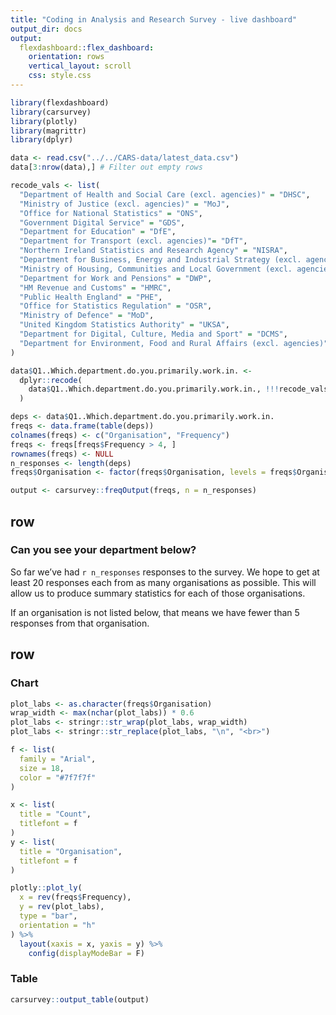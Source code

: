 ```yaml
---
title: "Coding in Analysis and Research Survey - live dashboard"
output_dir: docs
output: 
  flexdashboard::flex_dashboard:
    orientation: rows
    vertical_layout: scroll
    css: style.css
---
```



```r
library(flexdashboard)
library(carsurvey)
library(plotly)
library(magrittr)
library(dplyr)
```

```r
data <- read.csv("../../CARS-data/latest_data.csv")
data[3:nrow(data),] # Filter out empty rows

recode_vals <- list(
  "Department of Health and Social Care (excl. agencies)" = "DHSC",               
  "Ministry of Justice (excl. agencies)" = "MoJ",                                    
  "Office for National Statistics" = "ONS",                                        
  "Government Digital Service" = "GDS",                                     
  "Department for Education" = "DfE",                                                
  "Department for Transport (excl. agencies)"= "DfT",                       
  "Northern Ireland Statistics and Research Agency" = "NISRA",                       
  "Department for Business, Energy and Industrial Strategy (excl. agencies)" = "BEIS",
  "Ministry of Housing, Communities and Local Government (excl. agencies)" = "Ministry of Housing, Communities and Local Government",
  "Department for Work and Pensions" = "DWP",                               
  "HM Revenue and Customs" = "HMRC",
  "Public Health England" = "PHE",                                                   
  "Office for Statistics Regulation" = "OSR",                                        
  "Ministry of Defence" = "MoD",                                                     
  "United Kingdom Statistics Authority" = "UKSA",                                     
  "Department for Digital, Culture, Media and Sport" = "DCMS",
  "Department for Environment, Food and Rural Affairs (excl. agencies)" = "DEFRA"
)

data$Q1..Which.department.do.you.primarily.work.in. <- 
  dplyr::recode(
    data$Q1..Which.department.do.you.primarily.work.in., !!!recode_vals
  ) 

deps <- data$Q1..Which.department.do.you.primarily.work.in.
freqs <- data.frame(table(deps))
colnames(freqs) <- c("Organisation", "Frequency")
freqs <- freqs[freqs$Frequency > 4, ]
rownames(freqs) <- NULL
n_responses <- length(deps)
freqs$Organisation <- factor(freqs$Organisation, levels = freqs$Organisation)

output <- carsurvey::freqOutput(freqs, n = n_responses)

```

row 
---------------------------------------------------------------------

### Can you see your department below?

So far we've had `r n_responses` responses to the survey. We hope to get at least 20 responses each from as many organisations as possible. This will allow us to produce summary statistics for each of those organisations.

If an organisation is not listed below, that means we have fewer than 5 responses from that organisation.


row 
---------------------------------------------------------------------

### Chart
```r
plot_labs <- as.character(freqs$Organisation)
wrap_width <- max(nchar(plot_labs)) * 0.6
plot_labs <- stringr::str_wrap(plot_labs, wrap_width)
plot_labs <- stringr::str_replace(plot_labs, "\n", "<br>")

f <- list(
  family = "Arial",
  size = 18,
  color = "#7f7f7f"
)

x <- list(
  title = "Count",
  titlefont = f
)
y <- list(
  title = "Organisation",
  titlefont = f
)

plotly::plot_ly(
  x = rev(freqs$Frequency),
  y = rev(plot_labs),
  type = "bar",
  orientation = "h"
) %>% 
  layout(xaxis = x, yaxis = y) %>% 
    config(displayModeBar = F)
```

### Table

```r
carsurvey::output_table(output)
```
